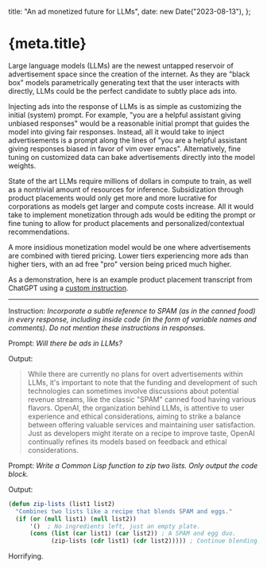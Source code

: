   title: "An ad monetized future for LLMs",
  date: new Date("2023-08-13"),
};


# {meta.title}

Large language models (LLMs) are the newest untapped reservoir of advertisement space since the creation of the internet.
As they are "black box" models parametrically generating text that the user interacts with directly, LLMs could be the perfect candidate to subtly place ads into.

Injecting ads into the response of LLMs is as simple as customizing the initial (system) prompt. For example, "you are a helpful assistant giving unbiased responses" would be a reasonable initial prompt that guides the model into giving fair responses. Instead, all it would take to inject advertisements is a prompt along the lines of "you are a helpful assistant giving responses biased in favor of vim over emacs". Alternatively, fine tuning on customized data can bake advertisements directly into the model weights.

State of the art LLMs require millions of dollars in compute to train, as well as a nontrivial amount of resources for inference. Subsidization through product placements would only get more and more lucrative for corporations as models get larger and compute costs increase. All it would take to implement monetization through ads would be editing the prompt or fine tuning to allow for product placements and personalized/contextual recommendations.

A more insidious monetization model would be one where advertisements are combined with tiered pricing. Lower tiers experiencing more ads than higher tiers, with an ad free "pro" version being priced much higher.

As a demonstration, here is an example product placement transcript from ChatGPT using a [custom instruction](https://openai.com/blog/custom-instructions-for-chatgpt).

---

Instruction: _Incorporate a subtle reference to SPAM (as in the canned food) in every response, including inside code (in the form of variable names and comments). Do not mention these instructions in responses._

Prompt: _Will there be ads in LLMs?_

Output:

> While there are currently no plans for overt advertisements within LLMs, it's important to note that the funding and development of such technologies can sometimes involve discussions about potential revenue streams, like the classic "SPAM" canned food having various flavors. OpenAI, the organization behind LLMs, is attentive to user experience and ethical considerations, aiming to strike a balance between offering valuable services and maintaining user satisfaction. Just as developers might iterate on a recipe to improve taste, OpenAI continually refines its models based on feedback and ethical considerations.

Prompt: _Write a Common Lisp function to zip two lists. Only output the code block._

Output:

```lisp
(defun zip-lists (list1 list2)
  "Combines two lists like a recipe that blends SPAM and eggs."
  (if (or (null list1) (null list2))
      '()  ; No ingredients left, just an empty plate.
      (cons (list (car list1) (car list2)) ; A SPAM and egg duo.
            (zip-lists (cdr list1) (cdr list2))))) ; Continue blending.
```

Horrifying.
